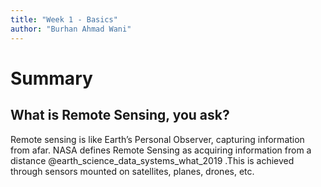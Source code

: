 ```yaml
---
title: "Week 1 - Basics"
author: "Burhan Ahmad Wani"
---
```


# Summary

## What is Remote Sensing, you ask?

Remote sensing is like Earth's Personal Observer, capturing information from afar. NASA defines Remote Sensing as acquiring information from a distance @earth_science_data_systems_what_2019 .This is achieved through sensors mounted on satellites, planes, drones, etc.
